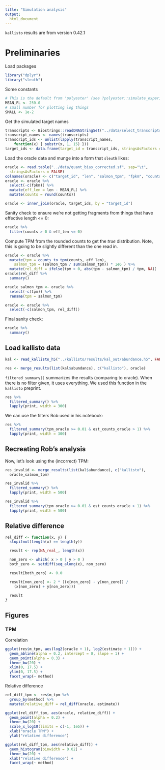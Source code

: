```yaml
---
title: "Simulation analysis"
output:
  html_document
---
```


`kallisto` results are from version 0.42.1

# Preliminaries

Load packages

```r
library("dplyr")
library("sleuth")
```

Some constants

```r
# This is the default from 'polyester' (see ?polyester::simulate_experiment )
MEAN_FL <- 250.0
# small number for plotting log things
SMALL <- 1e-2
```

Get the simulated target names

```r
transcripts <- Biostrings::readDNAStringSet("../data/select_transcripts.fa")
transcript_names <- names(transcripts)
transcript_ids <- unlist(lapply(transcript_names,
    function(x) { substr(x, 1, 15) }))
target_ids <- data.frame(target_id = transcript_ids, stringsAsFactors = FALSE)
```
Load the oracle data and munge into a form that `sleuth` likes:

```r
oracle <- read.table("../data/quant_bias_corrected.sf", sep="\t",
  stringsAsFactors = FALSE)
colnames(oracle) <- c("target_id", "len", "salmon_tpm", "fpkm", "counts")
oracle <- oracle %>%
  select(-c(fpkm)) %>%
  mutate(eff_len = len - MEAN_FL) %>%
  mutate(counts = round(counts))
```

```r
oracle <- inner_join(oracle, target_ids, by = "target_id")
```

Sanity check to ensure we're not getting fragments from things that have
effective length <= 0:

```r
oracle %>%
  filter(counts > 0 & eff_len <= 0)
```

Compute TPM from the rounded counts to get the _true_ distribution. Note, this
is going to be slightly different than the one read in.

```r
oracle <- oracle %>%
  mutate(tpm = counts_to_tpm(counts, eff_len),
    salmon_tpm = (salmon_tpm / sum(salmon_tpm)) * 1e6 ) %>%
  mutate(rel_diff = ifelse(tpm > 0, abs(tpm - salmon_tpm) / tpm, NA))
oracle$rel_diff %>%
  summary()
```

```r
oracle_salmon_tpm <- oracle %>%
  select(-c(tpm)) %>%
  rename(tpm = salmon_tpm)
```

```r
oracle <- oracle %>%
  select(-c(salmon_tpm, rel_diff))
```

Final sanity check:

```r
oracle %>%
  summary()
```

## Load kallisto data


```r
kal <- read_kallisto_h5("../kallisto/results/kal_out/abundance.h5", FALSE)
```

```r
res <- merge_results(list(kal$abundance), c("kallisto"), oracle)
```

`filtered_summary()` summarizes the results (comparing to oracle). When there is no
filter given, it uses everything. We used this function in the `kallisto`
preprint.

```r
res %>%
  filtered_summary() %>%
  lapply(print, width = 300)
```

We can use the filters Rob used in his notebook:

```r
res %>%
  filtered_summary(tpm_oracle >= 0.01 & est_counts_oracle > 1) %>%
  lapply(print, width = 300)
```

## Recreating Rob's analysis

Now, let's look using the (incorrect) TPM:

```r
res_invalid <- merge_results(list(kal$abundance), c("kallisto"),
  oracle_salmon_tpm)
```

```r
res_invalid %>%
  filtered_summary() %>%
  lapply(print, width = 500)
```

```r
res_invalid %>%
  filtered_summary(tpm_oracle >= 0.01 & est_counts_oracle > 1) %>%
  lapply(print, width = 500)
```

## Relative difference

```r
rel_diff <- function(x, y) {
  stopifnot(length(x) == length(y))

  result <- rep(NA_real_, length(x))

  non_zero <- which( x > 0 | y > 0 )
  both_zero <- setdiff(seq_along(x), non_zero)

  result[both_zero] <- 0.0

  result[non_zero] <- 2 * ((x[non_zero] - y[non_zero]) /
    (x[non_zero] + y[non_zero]))

  result
}
```

## Figures

### TPM

Correlation

```r
ggplot(res$m_tpm, aes(log2(oracle + 1), log2(estimate + 1))) +
  geom_abline(alpha = 0.2, intercept = 0, slope = 1) +
  geom_point(alpha = 0.3) +
  theme_bw(20) +
  xlim(0, 17.5) +
  ylim(0, 17.5) +
  facet_wrap(~ method)
```

Relative difference

```r
rel_diff_tpm <- res$m_tpm %>%
  group_by(method) %>%
  mutate(relative_diff = rel_diff(oracle, estimate))
```

```r
ggplot(rel_diff_tpm, aes(oracle, relative_diff)) +
  geom_point(alpha = 0.2) +
  theme_bw(20) +
  scale_x_log10(limits = c(-1, 1e5)) +
  xlab("oracle TPM") +
  ylab("relative difference")
```

```r
ggplot(rel_diff_tpm, aes(relative_diff)) +
  geom_histogram(binwidth = 0.02) +
  theme_bw(20) +
  xlab("relative difference") +
  facet_wrap(~ method)
```

